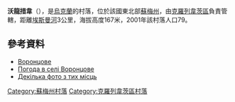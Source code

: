 {{coord|51|40|49|N|33|27|28|E|scale:100000_region:UA|display=title}}

'''沃龍措韋'''（{{lang-uk|Воронцове}}），是[[烏克蘭|烏克蘭]]的村落，位於該國東北部[[蘇梅州|蘇梅州]]，由[[克羅列韋茨區|克羅列韋茨區]]負責管轄，距離[[埃斯曼河_(傑斯納河支流)|埃斯曼河]]3公里，海拔高度167米，2001年該村落人口79。

==參考資料==
*[http://w1.c1.rada.gov.ua/pls/z7502/A005?rdat1=02.02.2010&rf7571=29208 Воронцове]
* [http://weather.in.ua/ua/symskaja/4638 Погода в селі Воронцове] {{Wayback|url=http://weather.in.ua/ua/symskaja/4638 |date=20111220001148 }}
* [http://fotocvetov.com/zapovidniki-ukrainy/dostoprimechatelnosti/1003767-Bilogrive Декілька фото з тих місць] {{Wayback|url=http://fotocvetov.com/zapovidniki-ukrainy/dostoprimechatelnosti/1003767-Bilogrive |date=20160311000855 }}

{{DEFAULTSORT:Воронцове}}
[[Category:蘇梅州村落|Category:蘇梅州村落]]
[[Category:克羅列韋茨區村落|Category:克羅列韋茨區村落]]


{{Sumy-geo-stub}}